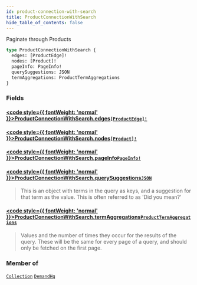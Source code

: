 ```yaml
---
id: product-connection-with-search
title: ProductConnectionWithSearch
hide_table_of_contents: false
---
```








Paginate through Products

```graphql
type ProductConnectionWithSearch {
  edges: [ProductEdge]!
  nodes: [Product]!
  pageInfo: PageInfo!
  querySuggestions: JSON
  termAggregations: ProductTermAggregations
}
```


### Fields

#### [<code style={{ fontWeight: 'normal' }}>ProductConnectionWithSearch.<b>edges</b></code>](#)<Bullet />[`[ProductEdge]!`](/demand/api/graphql-admin/reference/objects/product-edge) <Badge class="secondary" text="non-null"/> <Badge class="secondary" text="object"/>
> 
> 

#### [<code style={{ fontWeight: 'normal' }}>ProductConnectionWithSearch.<b>nodes</b></code>](#)<Bullet />[`[Product]!`](/demand/api/graphql-admin/reference/objects/product) <Badge class="secondary" text="non-null"/> <Badge class="secondary" text="object"/>
> 
> 

#### [<code style={{ fontWeight: 'normal' }}>ProductConnectionWithSearch.<b>pageInfo</b></code>](#)<Bullet />[`PageInfo!`](/demand/api/graphql-admin/reference/objects/page-info) <Badge class="secondary" text="non-null"/> <Badge class="secondary" text="object"/>
> 
> 

#### [<code style={{ fontWeight: 'normal' }}>ProductConnectionWithSearch.<b>querySuggestions</b></code>](#)<Bullet />[`JSON`](/demand/api/graphql-admin/reference/scalars/json) <Badge class="secondary" text="scalar"/>
> This is an object with terms in the query as keys, and a suggestion for that
term as the value. This is often referred to as 'Did you mean?'
> 

#### [<code style={{ fontWeight: 'normal' }}>ProductConnectionWithSearch.<b>termAggregations</b></code>](#)<Bullet />[`ProductTermAggregations`](/demand/api/graphql-admin/reference/objects/product-term-aggregations) <Badge class="secondary" text="object"/>
> Values and the number of times they occur for the results of the query. These
will be the same for every page of a query, and should only be fetched on the first page.
> 



### Member of

[`Collection`](/demand/api/graphql-admin/reference/objects/collection)  <Badge class="secondary" text="object"/><Bullet />[`DemandHq`](/demand/api/graphql-admin/reference/objects/demand-hq)  <Badge class="secondary" text="object"/>



